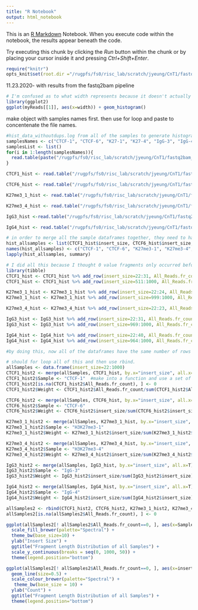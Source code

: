 ```yaml
---
title: "R Notebook"
output: html_notebook
---
```


This is an [R Markdown](http://rmarkdown.rstudio.com) Notebook. When you execute code within the notebook, the results appear beneath the code. 

Try executing this chunk by clicking the *Run* button within the chunk or by placing your cursor inside it and pressing *Ctrl+Shift+Enter*. 

```r
require("knitr")
opts_knit$set(root.dir ="/rugpfs/fs0/risc_lab/scratch/jyeung/CnT1/fastq2bam_pipeline/bam files/")
```
11.23.2020- with results from the fastq2bam pipeline
```r
# I'm confused as to what width represents because it doesn't actually seem to be the fragment lengths.
library(ggplot2)
ggplot(myReads[[1]], aes(x=width)) + geom_histogram()
```

make object with samples names first. then use for loop and paste to concentenate the file names. 
```r
#hist_data_withoutdups.log from all of the samples to generate histograms of fragment size distributions & summary violin plots. 
samplesNames <- c("CTCF-1", "CTCF-6", "K27-1", "K27-4", "IgG-3", "IgG-4")
samplesList <- list()
for(i in 1:length(samplesNames)){
  read.table(paste("/rugpfs/fs0/risc_lab/scratch/jyeung/CnT1/fastq2bam_pipeline/"))
}
```
```r
CTCF1_hist <- read.table("/rugpfs/fs0/risc_lab/scratch/jyeung/CnT1/fastq2bam_pipeline/CTCF-1/hist_data_withoutdups.log", skip=10, header=T)

CTCF6_hist <- read.table("/rugpfs/fs0/risc_lab/scratch/jyeung/CnT1/fastq2bam_pipeline/CTCF-6/hist_data_withoutdups.log", skip=10, header=T)

K27me3_1_hist <- read.table("/rugpfs/fs0/risc_lab/scratch/jyeung/CnT1/fastq2bam_pipeline/K27-1/hist_data_withoutdups.log", skip=10, header=T)

K27me3_4_hist <- read.table("/rugpfs/fs0/risc_lab/scratch/jyeung/CnT1/fastq2bam_pipeline/K27-4/hist_data_withoutdups.log", skip=10, header=T)

IgG3_hist <-read.table("/rugpfs/fs0/risc_lab/scratch/jyeung/CnT1/fastq2bam_pipeline/IgG-3/hist_data_withoutdups.log", skip=10, header=T)

IgG4_hist <- read.table("/rugpfs/fs0/risc_lab/scratch/jyeung/CnT1/fastq2bam_pipeline/IgG-4/hist_data_withoutdups.log", skip=10, header=T)
```

```r
# in order to merge all the sample dataframes together, they need to have same number of rows. Use summary() to find out what is the minimum and maximum insert sizes of all samples, which will determine the total number of rows 
hist_allsamples <- list(CTCF1_hist$insert_size, CTCF6_hist$insert_size, K27me3_1_hist$insert_size, K27me3_4_hist$insert_size, IgG3_hist$insert_size, IgG4_hist$insert_size)
names(hist_allsamples) <- c("CTCF-1", "CTCF-6", "K27me3-1", "K27me3-4", "IgG-3", "IgG-4")
lapply(hist_allsamples, summary)
```

```r
# I did all this because I thought 0 value fragments only occurred before and after the first and last insert size value of each sample but when I checked K27me3, 0 value number of fragments are not included in the middle of the insert size column as well. Need another strategy. 
library(tibble)
CTCF1_hist <- CTCF1_hist %>% add_row(insert_size=22:31, All_Reads.fr_count=0, .before=1) 
CTCF1_hist <- CTCF1_hist %>% add_row(insert_size=511:1000, All_Reads.fr_count=0)

K27me3_1_hist <- K27me3_1_hist %>% add_row(insert_size=22:24, All_Reads.fr_count=0, .before=1)
K27me3_1_hist <- K27me3_1_hist %>% add_row(insert_size=999:1000, All_Reads.fr_count=0)

K27me3_4_hist <- K27me3_4_hist %>% add_row(insert_size=22:23, All_Reads.fr_count=0, .before=1)

IgG3_hist <- IgG3_hist %>% add_row(insert_size=22:31, All_Reads.fr_count=0, .before=1)
IgG3_hist <- IgG3_hist %>% add_row(insert_size=969:1000, All_Reads.fr_count=0)

IgG4_hist <- IgG4_hist %>% add_row(insert_size=22:40, All_Reads.fr_count=0, .before=1)
IgG4_hist <- IgG4_hist %>% add_row(insert_size=964:1000, All_Reads.fr_count=0)
```

```r
#by doing this, now all of the dataframes have the same number of rows 

# should for loop all of this and then use rbind. 
allSamples <- data.frame(insert_size=22:1000)
CTCF1_hist2 <- merge(allSamples, CTCF1_hist, by.x="insert_size", all.x=T)
CTCF1_hist2$Sample <- "CTCF-1"  #make into a function and use a set of strict rules in terms of sample name formatting 
CTCF1_hist2[is.na(CTCF1_hist2$All_Reads.fr_count), ] <- 0
CTCF1_hist2$Weight <- CTCF1_hist2$All_Reads.fr_count/sum(CTCF1_hist2$All_Reads.fr_count)
```
```r
CTCF6_hist2 <- merge(allSamples, CTCF6_hist, by.x="insert_size", all.x=T)
CTCF6_hist2$Sample <- "CTCF-6"
CTCF6_hist2$Weight <- CTCF6_hist2$insert_size/sum(CTCF6_hist2$insert_size)

K27me3_1_hist2 <- merge(allSamples, K27me3_1_hist, by.x="insert_size", all.x=T)
K27me3_1_hist2$Sample <- "H3K27me3-1"
K27me3_1_hist2$Weight <- K27me3_1_hist2$insert_size/sum(K27me3_1_hist2$insert_size)

K27me3_4_hist2 <- merge(allSamples, K27me3_4_hist, by.x="insert_size", all.x=T)
K27me3_4_hist2$Sample <- "H3K27me3-4"
K27me3_4_hist2$Weight <- K27me3_4_hist2$insert_size/sum(K27me3_4_hist2$insert_size)

IgG3_hist2 <- merge(allSamples, IgG3_hist, by.x="insert_size", all.x=T)
IgG3_hist2$Sample <- "IgG-3"
IgG3_hist2$Weight <- IgG3_hist2$insert_size/sum(IgG3_hist2$insert_size)

IgG4_hist2 <- merge(allSamples, IgG4_hist, by.x="insert_size", all.x=T)
IgG4_hist2$Sample <- "IgG-4"
IgG4_hist2$Weight <- IgG4_hist2$insert_size/sum(IgG4_hist2$insert_size)
```

```r
allSamples2 <- rbind(CTCF1_hist2, CTCF6_hist2, K27me3_1_hist2, K27me3_4_hist2, IgG3_hist2, IgG4_hist2)
allSamples2[is.na(allSamples2$All_Reads.fr_count), ] <- 0
```

```r
ggplot(allSamples2[! allSamples2$All_Reads.fr_count==0, ], aes(x=Sample, y=insert_size, weight=All_Reads.fr_count, fill=Sample)) + geom_violin(bw=5) +
  scale_fill_brewer(palette="Spectral") + 
  theme_bw(base_size=10) + 
  ylab("Insert Size") + 
  ggtitle("Fragment Length Distribution of all Samples") + 
  scale_y_continuous(breaks = seq(0, 1000, 50)) + 
  theme(legend.position="bottom")
```
```r
ggplot(allSamples2[! allSamples2$All_Reads.fr_count==0, ], aes(x=insert_size, y=All_Reads.fr_count, colour=Sample)) + 
  geom_line(size=0.5) + 
  scale_colour_brewer(palette="Spectral") +
   theme_bw(base_size = 10) + 
  ylab("Count") + 
  ggtitle("Fragment Length Distribution of all Samples") + 
  theme(legend.position="bottom")
```







